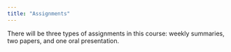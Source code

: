 ```yaml
---
title: "Assignments"
---
```


There will be three types of assignments in this course: weekly summaries, two papers, and one oral presentation.


